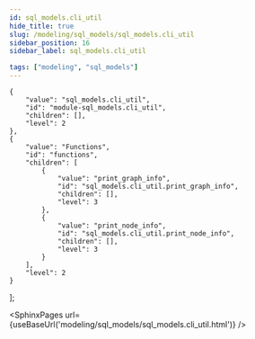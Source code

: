 ```yaml
---
id: sql_models.cli_util
hide_title: true
slug: /modeling/sql_models/sql_models.cli_util
sidebar_position: 16
sidebar_label: sql_models.cli_util

tags: ["modeling", "sql_models"]
---
```


    {
        "value": "sql_models.cli_util",
        "id": "module-sql_models.cli_util",
        "children": [],
        "level": 2
    },
    {
        "value": "Functions",
        "id": "functions",
        "children": [
            {
                "value": "print_graph_info",
                "id": "sql_models.cli_util.print_graph_info",
                "children": [],
                "level": 3
            },
            {
                "value": "print_node_info",
                "id": "sql_models.cli_util.print_node_info",
                "children": [],
                "level": 3
            }
        ],
        "level": 2
    }
];




<SphinxPages url={useBaseUrl('modeling/sql_models/sql_models.cli_util.html')} />
